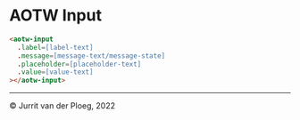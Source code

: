 
<Meta title="Components/Input/Overview" />

# AOTW Input

<aotw-input value="Input"></aotw-input>

```html
<aotw-input
  .label=[label-text]
  .message=[message-text/message-state]
  .placeholder=[placeholder-text]
  .value=[value-text]
></aotw-input>
```

---

&copy; Jurrit van der Ploeg, 2022
